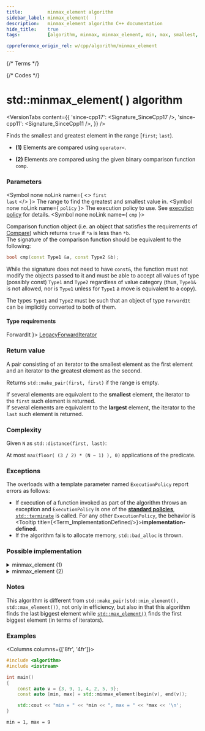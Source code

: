 ```yaml
---
title:         minmax_element algorithm
sidebar_label: minmax_element(  )
description:   minmax_element algorithm C++ documentation
hide_title:    true
tags:          [algorithm, minmax, minmax_element, min, max, smallest, greatest, largest, biggest]

cppreference_origin_rel: w/cpp/algorithm/minmax_element
---
```



{/* Terms */}


{/* Codes */}


# std::minmax_element( ) algorithm

<VersionTabs content={{
  'since-cpp17': <Signature_SinceCpp17 />,
  'since-cpp11': <Signature_SinceCpp11 />,
}} />

Finds the smallest and greatest element in the range [`first`; `last`).

- **(1)** Elements are compared using `operator<`.

- **(2)** Elements are compared using the given binary comparison function `comp`.

### Parameters

<SymbolTable>

  <Symbol none noLink name={ <> <code>first</code> <br/> <code>last</code> </> }>
    The range to find the greatest and smallest value in.
  </Symbol>
  <Symbol none noLink name={ <code>policy</code> }>
    The execution policy to use. See <a href="#">execution policy</a> for details.
  </Symbol>
  <Symbol none noLink name={ <code>cmp</code> }>


Comparison function object (i.e. an object that satisfies the requirements of [Compare](/docs/named_req/Compare)) which returns `true` if `*a` is less than `*b`.  
The signature of the comparison function should be equivalent to the following:
```cpp
bool cmp(const Type1 &a, const Type2 &b);
```
While the signature does not need to have `const&`, the function must not modify the objects passed to it and must be able to accept all values of type (possibly const) `Type1` and `Type2` regardless of value category (thus, `Type1&` is not allowed, <Since v='cpp11'>nor is <code>Type1</code> unless for <code>Type1</code> a move is equivalent to a copy</Since>).

The types `Type1` and `Type2` must be such that an object of type `ForwardIt` can be implicitly converted to both of them.


  </Symbol>

</SymbolTable>

#### Type requirements

<SymbolTable>
  <Symbol none noLink name={ <code>ForwardIt</code> }>
    <a href="/docs/named_req/LegacyForwardIterator">LegacyForwardIterator</a>
  </Symbol>
</SymbolTable>

### Return value

A pair consisting of an iterator to the smallest element as the first element and an iterator to the greatest element as the second.

Returns `std::make_pair(first, first)` if the range is empty.

If several elements are equivalent to the **smallest** element, the iterator to the `first` such element is returned.  
If several elements are equivalent to the **largest** element, the iterator to the `last` such element is returned.

### Complexity

Given `N` as `std::distance(first, last)`:

At most `max(floor( (3 / 2) * (N − 1) ), 0)` applications of the predicate.


### Exceptions

The overloads with a template parameter named `ExecutionPolicy` report errors as follows:
- If execution of a function invoked as part of the algorithm throws an exception and `ExecutionPolicy` is one of the [**standard policies**](#), [`std::terminate`](#) is called.
	For any other `ExecutionPolicy`, the behavior is <Tooltip title={<Term_ImplementationDefined/>}>**implementation-defined**</Tooltip>.
- If the algorithm fails to allocate memory, `std::bad_alloc` is thrown.

### Possible implementation

<details>
<summary>minmax_element (1)</summary>

```cpp
template<class ForwardIt>
std::pair<ForwardIt, ForwardIt>
    minmax_element(ForwardIt first, ForwardIt last)
{
    using value_type = typename std::iterator_traits<ForwardIt>::value_type;
    return std::minmax_element(first, last, std::less<value_type>());
}
```

</details>

<details>
<summary>minmax_element (2)</summary>

```cpp
template<class ForwardIt, class Compare>
std::pair<ForwardIt, ForwardIt>
    minmax_element(ForwardIt first, ForwardIt last, Compare comp)
{
    auto min = first, max = first;

    if (first == last || ++first == last)
        return {min, max};

    if (comp(*first, *min))
        min = first;
    else
        max = first;

    while (++first != last)
    {
        auto i = first;
        if (++first == last)
        {
            if (comp(*i, *min))
                min = i;
            else if (!(comp(*i, *max)))
                max = i;
            break;
        }
        else
        {
            if (comp(*first, *i))
            {
                if (comp(*first, *min))
                    min = first;
                if (!(comp(*i, *max)))
                    max = i;
            }
            else
            {
                if (comp(*i, *min))
                    min = i;
                if (!(comp(*first, *max)))
                    max = first;
            }
        }
    }
    return {min, max};
}
```

</details>

### Notes

This algorithm is different from `std::make_pair(std::min_element(), std::max_element())`, not only in efficiency,
but also in that this algorithm finds the last biggest element while
[`std::max_element()`](/docs/std/algo/ordinary/max_element) finds the first biggest element (in terms of iterators).

### Examples

<Columns columns={['8fr', '4fr']}>
<div>

```cpp title='Main.cpp' showLineNumbers
#include <algorithm>
#include <iostream>

int main()
{
    const auto v = {3, 9, 1, 4, 2, 5, 9};
    const auto [min, max] = std::minmax_element(begin(v), end(v));

    std::cout << "min = " << *min << ", max = " << *max << '\n';
}
```

</div>
<div>

```plaintext title="Possible output"
min = 1, max = 9
```

</div>
</Columns>
